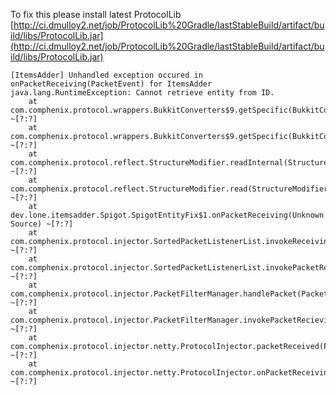 
To fix this please install latest ProtocolLib [http://ci.dmulloy2.net/job/ProtocolLib%20Gradle/lastStableBuild/artifact/build/libs/ProtocolLib.jar](http://ci.dmulloy2.net/job/ProtocolLib%20Gradle/lastStableBuild/artifact/build/libs/ProtocolLib.jar)​

```text
[ItemsAdder] Unhandled exception occured in onPacketReceiving(PacketEvent) for ItemsAdder
java.lang.RuntimeException: Cannot retrieve entity from ID.
	at com.comphenix.protocol.wrappers.BukkitConverters$9.getSpecific(BukkitConverters.java:646) ~[?:?]
	at com.comphenix.protocol.wrappers.BukkitConverters$9.getSpecific(BukkitConverters.java:625) ~[?:?]
	at com.comphenix.protocol.reflect.StructureModifier.readInternal(StructureModifier.java:227) ~[?:?]
	at com.comphenix.protocol.reflect.StructureModifier.read(StructureModifier.java:195) ~[?:?]
	at dev.lone.itemsadder.Spigot.SpigotEntityFix$1.onPacketReceiving(Unknown Source) ~[?:?]
	at com.comphenix.protocol.injector.SortedPacketListenerList.invokeReceivingListener(SortedPacketListenerList.java:114) ~[?:?]
	at com.comphenix.protocol.injector.SortedPacketListenerList.invokePacketRecieving(SortedPacketListenerList.java:67) ~[?:?]
	at com.comphenix.protocol.injector.PacketFilterManager.handlePacket(PacketFilterManager.java:590) ~[?:?]
	at com.comphenix.protocol.injector.PacketFilterManager.invokePacketRecieving(PacketFilterManager.java:557) ~[?:?]
	at com.comphenix.protocol.injector.netty.ProtocolInjector.packetReceived(ProtocolInjector.java:352) ~[?:?]
	at com.comphenix.protocol.injector.netty.ProtocolInjector.onPacketReceiving(ProtocolInjector.java:317) ~[?:?]
​
```